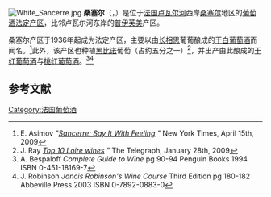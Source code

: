 [[File:White_Sancerre.jpg|thumb]]
'''桑塞尔'''（{{lang-fr|Sancerre}}，{{IPA-fr|sɑ̃sɛʁ|-|Fr-Paris--Sancerre.ogg}}）是位于[[法国|法国]][[卢瓦尔河|卢瓦尔河]]西岸[[桑塞尔_(谢尔省)|桑塞尔]]地区的[[葡萄酒|葡萄酒]][[原产地命名控制|法定产区]]，比邻卢瓦尔河东岸的[[普伊芙美|普伊芙美]]产区。

桑塞尔产区于1936年起成为法定产区，主要以由[[白苏维翁|长相思]]葡葡酿成的[[干白葡萄酒|干白葡萄酒]]而闻名。<ref>E. Asimov ''"[http://www.nytimes.com/2009/04/15/dining/reviews/15wine.html Sancerre: Say It With Feeling] {{Wayback|url=http://www.nytimes.com/2009/04/15/dining/reviews/15wine.html |date=20160620035443 }}"'' New York Times, April 15th, 2009</ref>此外，该产区也种植[[黑比诺|黑比诺]]葡萄（占约五分之一）<ref>J. Ray ''[http://www.telegraph.co.uk/foodanddrink/wine/4323508/Top-10-Loire-wines.html Top 10 Loire wines] {{Wayback|url=http://www.telegraph.co.uk/foodanddrink/wine/4323508/Top-10-Loire-wines.html |date=20170125075411 }}"'' The Telegraph, January 28th, 2009</ref>，并出产由此酿成的[[干红葡萄酒|干红葡萄酒]]与[[桃红葡萄酒|桃红葡萄酒]]。<ref name="Bespaloff pg 90-94">A. Bespaloff ''Complete Guide to Wine'' pg 90-94 Penguin Books 1994 ISBN 0-451-18169-7</ref><ref name="Rob pg 180-182">J. Robinson ''Jancis Robinson's Wine Course'' Third Edition pg 180-182 Abbeville Press 2003 ISBN 0-7892-0883-0</ref>

== 参考文献 ==
{{reflist}}

{{葡萄酒}}

[[Category:法国葡萄酒|Category:法国葡萄酒]]